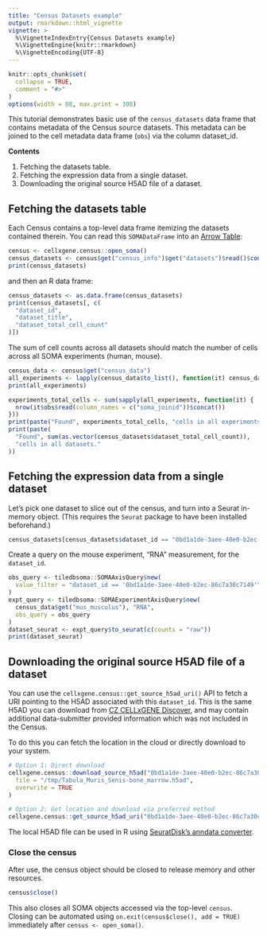 ```yaml
---
title: "Census Datasets example"
output: rmarkdown::html_vignette
vignette: >
  %\VignetteIndexEntry{Census Datasets example}
  %\VignetteEngine{knitr::rmarkdown}
  %\VignetteEncoding{UTF-8}
---
```


```r
knitr::opts_chunk$set(
  collapse = TRUE,
  comment = "#>"
)
options(width = 88, max.print = 100)
```

<!--
THIS VIGNETTE IS BASED ON:
https://github.com/chanzuckerberg/cellxgene-census/blob/main/api/python/notebooks/api_demo/census_datasets.ipynb
-->

This tutorial demonstrates basic use of the `census_datasets` data frame that contains metadata of the Census source datasets. This metadata can be joined to the cell metadata data frame (`obs`) via the column dataset_id.

**Contents**

1. Fetching the datasets table.
2. Fetching the expression data from a single dataset.
3. Downloading the original source H5AD file of a dataset.

## Fetching the datasets table

Each Census contains a top-level data frame itemizing the datasets contained therein. You can read this `SOMADataFrame` into an [Arrow Table](https://arrow.apache.org/docs/r/reference/Table.html):

```r
census <- cellxgene.census::open_soma()
census_datasets <- census$get("census_info")$get("datasets")$read()$concat()
print(census_datasets)
```

and then an R data frame:

```r
census_datasets <- as.data.frame(census_datasets)
print(census_datasets[, c(
  "dataset_id",
  "dataset_title",
  "dataset_total_cell_count"
)])
```

The sum of cell counts across all datasets should match the number of cells across all SOMA experiments (human, mouse).

```r
census_data <- census$get("census_data")
all_experiments <- lapply(census_data$to_list(), function(it) census_data$get(it$name))
print(all_experiments)
```

```r
experiments_total_cells <- sum(sapply(all_experiments, function(it) {
  nrow(it$obs$read(column_names = c("soma_joinid"))$concat())
}))
print(paste("Found", experiments_total_cells, "cells in all experiments."))
print(paste(
  "Found", sum(as.vector(census_datasets$dataset_total_cell_count)),
  "cells in all datasets."
))
```

## Fetching the expression data from a single dataset

Let's pick one dataset to slice out of the census, and turn into a Seurat in-memory object. (This requires the `Seurat` package to have been installed beforehand.)

```r
census_datasets[census_datasets$dataset_id == "0bd1a1de-3aee-40e0-b2ec-86c7a30c7149", ]
```

Create a query on the mouse experiment, "RNA" measurement, for the `dataset_id`.

```r
obs_query <- tiledbsoma::SOMAAxisQuery$new(
  value_filter = "dataset_id == '0bd1a1de-3aee-40e0-b2ec-86c7a30c7149'"
)
expt_query <- tiledbsoma::SOMAExperimentAxisQuery$new(
  census_data$get("mus_musculus"), "RNA",
  obs_query = obs_query
)
dataset_seurat <- expt_query$to_seurat(c(counts = "raw"))
print(dataset_seurat)
```

## Downloading the original source H5AD file of a dataset

You can use the `cellxgene.census::get_source_h5ad_uri()` API to fetch a URI pointing to the H5AD associated with this `dataset_id`. This is the same H5AD you can download from [CZ CELLxGENE Discover](https://github.com/chanzuckerberg/cellxgene-census/blob/main/api/python/notebooks/api_demo/census_datasets.ipynb), and may contain additional data-submitter provided information which was not included in the Census.

To do this you can fetch the location in the cloud or directly download to your system.

```r
# Option 1: Direct download
cellxgene.census::download_source_h5ad("0bd1a1de-3aee-40e0-b2ec-86c7a30c7149",
  file = "/tmp/Tabula_Muris_Senis-bone_marrow.h5ad",
  overwrite = TRUE
)
```
```r
# Option 2: Get location and download via preferred method
cellxgene.census::get_source_h5ad_uri("0bd1a1de-3aee-40e0-b2ec-86c7a30c7149")
```

The local H5AD file can be used in R using [SeuratDisk's anndata converter](https://mojaveazure.github.io/seurat-disk/articles/convert-anndata.html).

### Close the census

After use, the census object should be closed to release memory and other resources.

```r
census$close()
```

This also closes all SOMA objects accessed via the top-level `census`. Closing can be automated using `on.exit(census$close(), add = TRUE)` immediately after `census <- open_soma()`.
